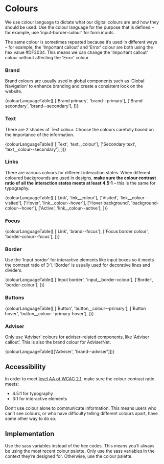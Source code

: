 
<Meta title="Foundations/Colours" />

# Colours

We use colour language to dictate what our digital colours are and how they should be used. Use the colour language for the purpose that is defined – for example, use ‘input-border-colour’ for form inputs.

The same colour is sometimes repeated because it’s used in different ways – for example, the ‘Important callout’ and ‘Error’ colour are both using the hex value #DF3034. This means we can change the 'Important callout' colour without affecting the 'Error' colour.

### Brand

Brand colours are usually used in global components such as ‘Global Navigation’ to enhance branding and create a consistent look on the website.

<Description>
  {colourLanguageTable([
    ['Brand primary', 'brand--primary'],
    ['Brand secondary', 'brand--secondary'],
  ])}
</Description>

### Text

There are 2 shades of Text colour. Choose the colours carefully based on the importance of the information.

<Description>
  {colourLanguageTable([
    ['Text', 'text__colour'],
    ['Secondary text', 'text__colour--secondary'],
  ])}
</Description>

### Links

There are various colours for different interaction states. When different coloured backgrounds are used in designs, **make sure the colour contrast ratio of all the interaction states meets at least 4.5:1** – this is the same for typography.

<Description>
  {colourLanguageTable([
    ['Link', 'link__colour'],
    ['Visited', 'link__colour--visited'],
    ['Hover', 'link__colour--hover'],
    ['Hover background', 'background-colour--hover'],
    ['Active', 'link__colour--active'],
  ])}
</Description>

### Focus

<Description>
  {colourLanguageTable([
    ['Link', 'brand--focus'],
    ['Focus border colour', 'border-colour--focus'],
  ])}
</Description>

### Border

Use the ‘Input border’ for interactive elements like input boxes so it meets the contrast ratio of 3:1. ‘Border’ is usually used for decorative lines and dividers.

<Description>
  {colourLanguageTable([
    ['Input border', 'input__border-colour'],
    ['Border', 'border-colour'],
  ])}
</Description>

### Buttons

<Description>
  {colourLanguageTable([
    ['Button', 'button__colour--primary'],
    ['Button hover', 'button__colour--primary-hover'],
  ])}
</Description>

### Adviser

Only use ‘Adviser’ colours for adviser-related components, like ‘Adviser callout’. This is also the brand colour for AdviserNet.

<Description>
  {colourLanguageTable([['Adviser', 'brand--adviser']])}
</Description>

## Accessibility

In order to meet [level AA of WCAG 2.1](https://www.w3.org/TR/WCAG21/), make sure the colour contrast ratio meets:

- 4.5:1 for typography
- 3:1 for interactive elements

Don’t use colour alone to communicate information. This means users who can’t see colours, or who have difficulty telling different colours apart, have some other way to do so.

## Implementation

Use the sass variables instead of the hex codes. This means you’ll always be using the most recent colour palette. Only use the sass variables in the context they’re designed for. Otherwise, use the colour palette.

